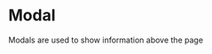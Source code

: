 
<Meta title="Design System|Modals" component={SignUpModal} />

# Modal

Modals are used to show information above the page

<Preview withtoolbar>
  <Story name="modal">
    <SignUpModal
      showModal={boolean('Show modal', true)}
      setShowModal={action('show-hide-modal')}
    ></SignUpModal>
  </Story>
</Preview>
